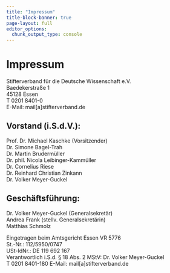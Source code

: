 ---
title: "Impressum"
title-block-banner: true
page-layout: full
editor_options: 
  chunk_output_type: console
---


# Impressum

Stifterverband für die Deutsche Wissenschaft e.V.\
Baedekerstraße 1\
45128 Essen\
T 0201 8401-0\
E-Mail: mail\[a\]stifterverband.de

## Vorstand (i.S.d.V.):

Prof. Dr. Michael Kaschke (Vorsitzender)\
Dr. Simone Bagel-Trah\
Dr. Martin Brudermüller\
Dr. phil. Nicola Leibinger-Kammüller\
Dr. Cornelius Riese\
Dr. Reinhard Christian Zinkann\
Dr. Volker Meyer-Guckel

## Geschäftsführung:

Dr. Volker Meyer-Guckel (Generalsekretär)\
Andrea Frank (stellv. Generalsekretärin)\
Matthias Schmolz

Eingetragen beim Amtsgericht Essen VR 5776\
St.-Nr.: 112/5950/0747\
USt-IdNr.: DE 119 692 167\
Verantwortlich i.S.d. § 18 Abs. 2 MStV: Dr. Volker Meyer-Guckel T 0201 8401-180 E-Mail: mail\[a\]stifterverband.de




